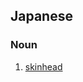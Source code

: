 ==Japanese==
{{ja-kanjitab|えん|ろ|yomi=on}}

===Noun===
{{ja-noun|えんろ}}

# [[skinhead]] {{gloss|someone with a shaved head}}